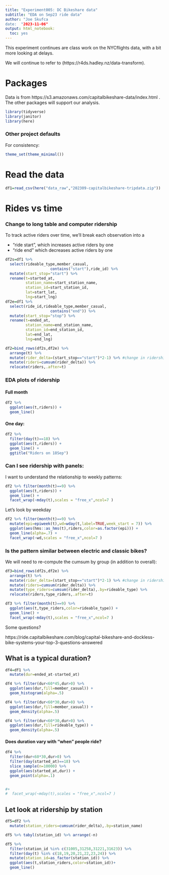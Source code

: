 ```yaml
---
title: "Experiment005: DC Bikeshare data"
subtitle: "EDA on Sep23 ride data"
author: "Joe Skufca
date:  "2023-11-06"
output: html_notebook:
  toc: yes
---
```


This experiment continues are class work on the NYCflights data, with a bit more looking at delays.

We will continue to refer to (https://r4ds.hadley.nz/data-transform).


# Packages

Data is from https://s3.amazonaws.com/capitalbikeshare-data/index.html .  
The other packages will support our analysis. 

```r
library(tidyverse)
library(janitor)
library(here)

```
### Other project defaults

For consistency:

```r
theme_set(theme_minimal())
```





# Read the data

```r
df1=read_csv(here("data_raw","202309-capitalbikeshare-tripdata.zip"))
```

# Rides vs time


### Change to long table and computer ridership

To track active riders over time, we'll break each observation into a 

* "ride start", which increases active riders by one
* "ride end" which decreases active riders by one



```r
df2s=df1 %>% 
  select(rideable_type,member_casual,
                    contains("start"),ride_id) %>% 
  mutate(start_stop="start") %>%
  rename(t=started_at,
         station_name=start_station_name,
         station_id=start_station_id,
         lat=start_lat,
         lng=start_lng)
df2e=df1 %>% 
  select(ride_id,rideable_type,member_casual,
                    contains("end")) %>%
  mutate(start_stop="stop") %>%
  rename(t=ended_at,
         station_name=end_station_name,
         station_id=end_station_id,
         lat=end_lat,
         lng=end_lng)

df2=bind_rows(df2s,df2e) %>%
  arrange(t) %>%
  mutate(rider_delta=(start_stop=="start")*2-1) %>% #change in ridership 
  mutate(riders=cumsum(rider_delta)) %>%
  relocate(riders,.after=t)


```


### EDA plots of ridership 

#### Full month

```r
df2 %>% 
  ggplot(aes(t,riders)) +
  geom_line()
```

#### One day:


```r
df2 %>% 
  filter(day(t)==18) %>%
  ggplot(aes(t,riders)) +
  geom_line() +
  ggtitle("Riders on 18Sep")
```

### Can I see ridership with panels:

I want to understand the relationship to weekly patterns:




```r
df2 %>% filter(month(t)==9) %>%
  ggplot(aes(t,riders)) +
  geom_line() + 
  facet_wrap(~mday(t),scales = "free_x",ncol=7 )
```
Let's look by weekday



```r
df2 %>% filter(month(t)==9) %>%
  mutate(epi=epiweek(t),wd=wday(t,label=TRUE,week_start = 7)) %>%
  ggplot(aes(hms::as_hms(t),riders,color=as.factor(epi))) +
  geom_line(alpha=.7) + 
  facet_wrap(~wd,scales = "free_x",ncol=7 )
```

### Is the pattern similar between electric and classic bikes?

We will need to re-compute the cumsum by group (in addition to overall):


```r
df3=bind_rows(df2s,df2e) %>%
  arrange(t) %>%
  mutate(rider_delta=(start_stop=="start")*2-1) %>% #change in ridership 
  mutate(riders=cumsum(rider_delta)) %>%
  mutate(type_riders=cumsum(rider_delta),.by=rideable_type) %>%
  relocate(riders,type_riders,.after=t)
```


```r
df3 %>% filter(month(t)==9) %>%
  ggplot(aes(t,type_riders,color=rideable_type)) +
  geom_line() + 
  facet_wrap(~mday(t),scales = "free_x",ncol=7 )
```
Some questions?

https://ride.capitalbikeshare.com/blog/capital-bikeshare-and-dockless-bike-systems-your-top-3-questions-answered



## What is a typical duration?

```r
df4=df1 %>% 
  mutate(dur=ended_at-started_at)
```




```r
df4 %>% filter(dur<60*45,dur>0) %>%
  ggplot(aes(dur,fill=member_casual)) +
  geom_histogram(alpha=.5)
```



```r
df4 %>% filter(dur<60*30,dur>0) %>%
  ggplot(aes(dur,fill=member_casual)) +
  geom_density(alpha=.5)
```



```r
df4 %>% filter(dur<60*30,dur>0) %>%
  ggplot(aes(dur,fill=rideable_type)) +
  geom_density(alpha=.5)
```


#### Does duration vary with "when" people ride?


```r
df4 %>% 
  filter(dur<60*30,dur>0) %>%
  filter(day(started_at)==18) %>%
  slice_sample(n=10000) %>%
  ggplot(aes(started_at,dur)) +
  geom_point(alpha=.1) 


#+ 
#  facet_wrap(~mday(t),scales = "free_x",ncol=7 )
```

## Let look at ridership by station

```r
df5=df2 %>%
  mutate(station_riders=cumsum(rider_delta),.by=station_name)
```

```r
df5 %>% tabyl(station_id) %>% arrange(-n)
```



```r
df5 %>% 
  filter(station_id %in% c(31005,31258,31221,31623)) %>%
  filter(day(t) %in% c(18,19,20,21,22,23,24)) %>%
  mutate(station_id=as_factor(station_id)) %>%
  ggplot(aes(t,station_riders,color=station_id))+
  geom_line()
```




